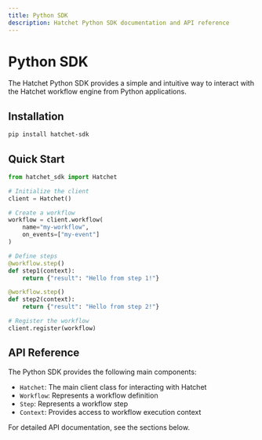```yaml
---
title: Python SDK
description: Hatchet Python SDK documentation and API reference
---
```


# Python SDK

The Hatchet Python SDK provides a simple and intuitive way to interact with the Hatchet workflow engine from Python applications.

## Installation

```bash
pip install hatchet-sdk
```

## Quick Start

```python
from hatchet_sdk import Hatchet

# Initialize the client
client = Hatchet()

# Create a workflow
workflow = client.workflow(
    name="my-workflow",
    on_events=["my-event"]
)

# Define steps
@workflow.step()
def step1(context):
    return {"result": "Hello from step 1!"}

@workflow.step()
def step2(context):
    return {"result": "Hello from step 2!"}

# Register the workflow
client.register(workflow)
```

## API Reference

The Python SDK provides the following main components:

- `Hatchet`: The main client class for interacting with Hatchet
- `Workflow`: Represents a workflow definition
- `Step`: Represents a workflow step
- `Context`: Provides access to workflow execution context

For detailed API documentation, see the sections below. 